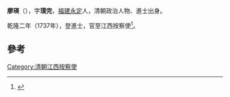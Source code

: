'''廖瑛'''（{{bd|?||?|}}），字'''璞完'''，[[福建|福建]][[永定|永定]]人，清朝政治人物、進士出身。

乾隆二年（1737年），登進士，官至江西按察使<ref>{{cite news|title=永定县志  县志（1994年版）|url=http://www.ydxq.cn/right.asp?bookid=30&juanid=77&zhangid=302|accessdate=2013-10-27|newspaper=永定县志|deadurl=yes|archiveurl=https://web.archive.org/web/20131029191031/http://www.ydxq.cn/right.asp?bookid=30&juanid=77&zhangid=302|archivedate=2013-10-29}}</ref>。

==參考==
{{reflist}}
{{清朝人物小作品}}
{{乾隆二年丁巳恩科殿試金榜}}
[[Category:清朝江西按察使|Category:清朝江西按察使]]